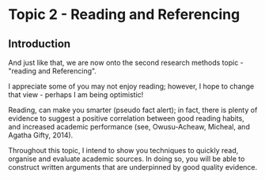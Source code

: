 # Topic 2 - Reading and Referencing

## Introduction

And just like that, we are now onto the second research methods topic - "reading and Referencing".

I appreciate some of you may not enjoy reading; however, I hope to change that view - perhaps I am being optimistic!

Reading, can make you smarter (pseudo fact alert); in fact, there is plenty of evidence to suggest a positive correlation between good reading habits, and increased academic performance (see, Owusu-Acheaw, Micheal, and Agatha Gifty, 2014).

Throughout this topic, I intend to show you techniques to quickly read, organise and evaluate academic sources. In doing so, you will be able to construct written arguments that are underpinned by good quality evidence.
